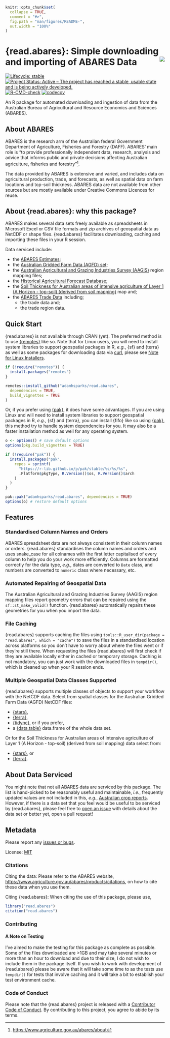 <!-- README.md is generated from README.Rmd. Please edit that file -->

```r
knitr::opts_chunk$set(
  collapse = TRUE,
  comment = "#>",
  fig.path = "man/figures/README-",
  out.width = "100%"
)
```

# {read.abares}: Simple downloading and importing of ABARES Data <img src="man/figures/logo.png" align="right"/>

<!-- badges: start -->
[![Lifecycle: stable](https://img.shields.io/badge/lifecycle-stable-green.svg)](https://lifecycle.r-lib.org/articles/stages.html#stable)
[![Project Status: Active – The project has reached a stable, usable state and is being actively developed.](https://www.repostatus.org/badges/latest/active.svg)](https://www.repostatus.org/#active)
[![R-CMD-check](https://github.com/adamhsparks/read.abares/actions/workflows/R-CMD-check.yaml/badge.svg)](https://github.com/adamhsparks/read.abares/actions/workflows/R-CMD-check.yaml)
[![codecov](https://codecov.io/gh/adamhsparks/read.abares/graph/badge.svg?token=1ZPgFWJ0B2)](https://codecov.io/gh/adamhsparks/read.abares)
<!-- badges: end -->

An R package for automated downloading and ingestion of data from the Australian Bureau of Agricultural and Resource Economics and Sciences (ABARES).

## About ABARES

ABARES is the research arm of the Australian federal Government Department of Agriculture, Fisheries and Forestry (DAFF).
ABARES' main role is "to provide professionally independent data, research, analysis and advice that informs public and private decisions affecting Australian agriculture, fisheries and forestry"[^1].

The data provided by ABARES is extensive and varied, and includes data on agricultural production, trade, and forecasts, as well as spatial data on farm locations and top-soil thickness.
ABARES data are not available from other sources but are mostly available under Creative Commons Licences for reuse.

## About {read.abares}: why this package?

ABARES makes several data sets freely available as spreadsheets in Microsoft Excel or CSV file formats and zip archives of geospatial data as NetCDF or shape files.
{read.abares} facilitates downloading, caching and importing these files in your R session.

Data serviced include:

- the [ABARES Estimates](https://www.agriculture.gov.au/abares/data/farm-data-portal#data-download);
- the [Australian Gridded Farm Data (AGFD) set](https://www.agriculture.gov.au/abares/research-topics/surveys/farm-survey-data/australian-gridded-farm-data);
- the [Australian Agricultural and Grazing Industries Survey (AAGIS)](https://www.agriculture.gov.au/abares/research-topics/surveys/farm-survey-data) region mapping files;
- the [Historical Agricultural Forecast Database](https://www.agriculture.gov.au/abares/research-topics/agricultural-outlook/historical-forecasts#:~:text=About%20the%20historical%20agricultural%20forecast,relevant%20to%20Australian%20agricultural%20markets);
- the [Soil Thickness for Australian areas of intensive agriculture of Layer 1 (A Horizon - top-soil) (derived from soil mapping)](https://data.agriculture.gov.au/geonetwork/srv/eng/catalog.search#/metadata/faa9f157-8e17-4b23-b6a7-37eb7920ead6) map and;
- the [ABARES Trade Data](https://www.agriculture.gov.au/abares/research-topics/trade/dashboard) including;
  - the trade data and;
  - the trade region data.


## Quick Start

{read.abares} is not available through CRAN (yet).
The preferred method is to use [{remotes}](https://remotes.r-lib.org) like so.
Note that for Linux users, you will need to install system libraries to support geospatial packages in R, _e.g._, {sf} and {terra} as well as some packages for downloading data via [curl](https://curl.se/download.html), please see [Note for Linux Installers](#Note-for-Linux-Installers).

```r
if (!require("remotes")) {
  install.packages("remotes")
}

remotes::install_github("adamhsparks/read.abares",
  dependencies = TRUE,
  build_vignettes = TRUE
)
```

Or, if you prefer using [{pak}](https://pak.r-lib.org/index.html), it does have some advantages.
If you are using Linux and will need to install system libraries to support geospatial packages in R, _e.g._, {sf} and {terra}, you can install {fifo} like so using [{pak}](https://pak.r-lib.org/index.html), this method try to handle system dependencies for you.
It may also be a faster installation method as well for any operating system.

```r
o <- options() # save default options
options(pkg.build_vignettes = TRUE)

if (!require("pak")) {
  install.packages("pak",
    repos = sprintf(
      "https://r-lib.github.io/p/pak/stable/%s/%s/%s",
      .Platform$pkgType, R.Version()$os, R.Version()$arch
    )
  )
}

pak::pak("adamhsparks/read.abares", dependencies = TRUE)
options(o) # restore default options
```

## Features

### Standardised Column Names and Orders

ABARES spreadsheet data are not always consistent in their column names or orders.
{read.abares} standardises the column names and orders and uses snake_case for all colnames with the first letter capitalised of every column to help you do your work more efficiently.
Columns are formatted correctly for the data type, _e.g._, dates are converted to `Date` class, and numbers are converted to `numeric` class where necessary, etc.

### Automated Repairing of Geospatial Data

The Australian Agricultural and Grazing Industries Survey (AAGIS) region mapping files report geometry errors that can be repaired using the `sf::st_make_valid()` function.
{read.abares} automatically repairs these geometries for you when you import the data.

### File Caching

{read.abares} supports caching the files using `tools::R_user_dir(package = "read.abares", which = "cache")` to save the files in a standardised location across platforms so you don't have to worry about where the files went or if they're still there.
When requesting the files {read.abares} will first check if they are available locally either in cached or temporary storage.
Caching is not mandatory, you can just work with the downloaded files in `tempdir()`, which is cleaned up when your R session ends.

### Multiple Geospatial Data Classes Supported

{read.abares} supports multiple classes of objects to support your workflow with the NetCDF data.
Select from spatial classes for the Australian Gridded Farm Data (AGFD) NetCDF files:

- [{stars}](https://CRAN.R-project.org/package=stars),
- [{terra}](https://CRAN.R-project.org/package=terra),
- [{tidync}](https://CRAN.R-project.org/package=tidync), or if you prefer,
- a [{data.table}](https://CRAN.R-project.org/package=data.table) data.frame of the whole data set.

Or for the Soil Thickness for Australian areas of intensive agriculture of Layer 1 (A Horizon - top-soil) (derived from soil mapping) data select from:

- [{stars}](https://CRAN.R-project.org/package=stars), or
- [{terra}](https://CRAN.R-project.org/package=terra).

## About Data Serviced

You might note that not all ABARES data are serviced by this package.
The list is hand-picked to be reasonably useful and maintainable, _i.e._, frequently updated values are not included in this, _e.g._, [Australian crop reports](https://daff.ent.sirsidynix.net.au/client/en_AU/ABARES/search/results?te=ASSET&st=PD#).
However, if there is a data set that you feel would be useful to be serviced by {read.abares}, please feel free to [open an issue](https://github.com/adamhsparks/read.abares/issues/new) with details about the data set or better yet, open a pull request!

## Metadata

Please report any [issues or bugs](https://github.com/adamhsparks/read.abares/issues).

License: [MIT](LICENSE.md)

### Citations

Citing the data: Please refer to the ABARES website, <https://www.agriculture.gov.au/abares/products/citations>, on how to cite these data when you use them.

Citing {read.abares}: When citing the use of this package, please use,

```r
library("read.abares")
citation("read.abares")
```

### Contributing

#### A Note on Testing

I've aimed to make the testing for this package as complete as possible.
Some of the files downloaded are >1GB and may take several minutes or more than an hour to download and due to their size, I do not wish to include them in the package itself.
If you wish to work with development of {read.abares} please be aware that it will take some time to as the tests use `tempdir()` for tests that involve caching and it will take a bit to establish your test environment cache.

### Code of Conduct

Please note that the {read.abares} project is released with a [Contributor Code of Conduct](https://adamhsparks.github.io/read.abares/CODE_OF_CONDUCT.html). By contributing to this project, you agree to abide by its terms.

[^1]: <https://www.agriculture.gov.au/abares/about>
